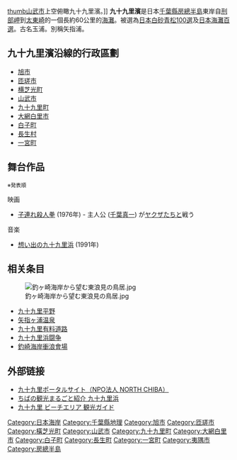 {{japanese|japanese=九十九里浜|kana=くじゅうくりはま|romaji=Kujūkuri-hama}}
[[file:Kujyūkuri-Beach01.JPG|thumb]][[山武市|山武市]]上空俯瞰九十九里濱。]]
'''九十九里濱'''是日本[[千葉縣|千葉縣]][[房總半島|房總半島]]東岸自[[刑部岬|刑部岬]]到[[太東崎|太東崎]]的一個長約60公里的[[海灘|海灘]]。被選為[[日本白砂青松100選|日本白砂青松100選]]及[[日本海灘百選|日本海灘百選]]。古名玉浦。別稱矢指浦。

== 九十九里濱沿線的行政區劃 ==
*[[旭市|旭市]]
*[[匝瑳市|匝瑳市]]
*[[横芝光町|横芝光町]]
*[[山武市|山武市]]
*[[九十九里町|九十九里町]]
*[[大網白里市|大網白里市]]
*[[白子町|白子町]]
*[[長生村|長生村]]
*[[一宮町|一宮町]]

== 舞台作品 ==
<small>※発表順</small>
; 映画
* [[子連れ殺人拳|子連れ殺人拳]] (1976年) - 主人公 ([[千葉真一|千葉真一]]) が[[ヤクザ|ヤクザ]]たちと戦う

; 音楽
* [[想い出の九十九里浜|想い出の九十九里浜]] (1991年)

== 相关条目 ==
[[File:釣ヶ崎海岸から望む東浪見の鳥居.jpg|thumb]]
* [[九十九里平野|九十九里平野]]
* [[矢指ヶ浦温泉|矢指ヶ浦温泉]]
* [[九十九里有料道路|九十九里有料道路]]
* [[九十九里浜闘争|九十九里浜闘争]]
* [[釣崎海岸衝浪會場|釣崎海岸衝浪會場]]

== 外部链接 ==
* [https://web.archive.org/web/20120820062831/http://northchiba.net/ 九十九里ポータルサイト（NPO法人 NORTH CHIBA）]
* [https://web.archive.org/web/20120121084259/http://www.kanko.chuo.chiba.jp/kanko/3873/ ちばの観光まるごと紹介 九十九里浜]
* [http://www.99beach.com/ 九十九里 ビーチエリア 観光ガイド]{{Wayback|url=http://www.99beach.com/ |date=20120820150034 }}

{{japan-geo-stub}}
[[Category:日本海岸|Category:日本海岸]]
[[Category:千葉縣地理|Category:千葉縣地理]]
[[Category:旭市|Category:旭市]]
[[Category:匝瑳市|Category:匝瑳市]]
[[Category:橫芝光町|Category:橫芝光町]]
[[Category:山武市|Category:山武市]]
[[Category:九十九里町|Category:九十九里町]]
[[Category:大網白里市|Category:大網白里市]]
[[Category:白子町|Category:白子町]]
[[Category:長生町|Category:長生町]]
[[Category:一宮町|Category:一宮町]]
[[Category:夷隅市|Category:夷隅市]]
[[Category:房總半島|Category:房總半島]]